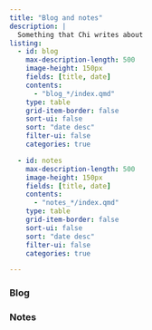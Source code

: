 ```yaml
---
title: "Blog and notes"
description: |
  Something that Chi writes about 
listing:
  - id: blog
    max-description-length: 500
    image-height: 150px
    fields: [title, date]
    contents: 
      - "blog_*/index.qmd"
    type: table
    grid-item-border: false
    sort-ui: false
    sort: "date desc"
    filter-ui: false
    categories: true

  - id: notes
    max-description-length: 500
    image-height: 150px
    fields: [title, date]
    contents: 
      - "notes_*/index.qmd"
    type: table
    grid-item-border: false
    sort-ui: false
    sort: "date desc"
    filter-ui: false
    categories: true

---
```


### Blog


::: {#blog}
:::

### Notes


::: {#notes}
:::





